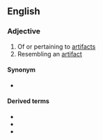 ==English==

===Adjective===
{{head|en|adjective}}
# Of or pertaining to [[artifacts]]
# Resembling an [[artifact]]

====Synonym====
* {{l|en|artifactitious}}

====Derived terms====
* {{l|en|artifactually}}
* {{l|en|artifactuality}}
* {{l|en|artifactualize}}